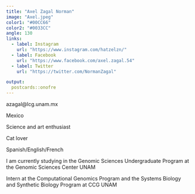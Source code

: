 ```yaml
---
title: "Axel Zagal Norman"
image: "Axel.jpeg"
color1: "#00CC66"
color2: "#0033CC"
angle: 130
links:
  - label: Instagram
    url: "https://www.instagram.com/hatzelzn/"
  - label: Facebook
    url: "https://www.facebook.com/axel.zagal.54"
  - label: Twitter
    url: "https://twitter.com/NormanZagal"

output:
  postcards::onofre
---
```

azagal@lcg.unam.mx

Mexico

Science and art enthusiast

Cat lover

Spanish/English/French

I am currently studying in the Genomic Sciences Undergraduate Program at the 
Genomic Sciences Center UNAM

Intern at the Computational Genomics Program and the Systems Biology and Synthetic Biology Program at CCG UNAM
